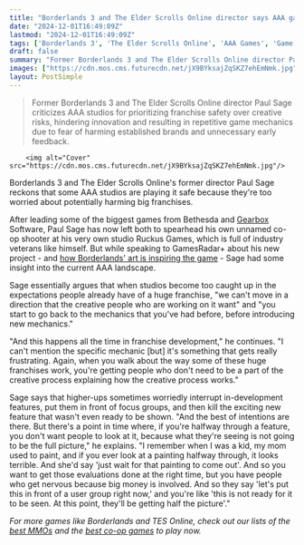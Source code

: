 ```yaml
---
title: "Borderlands 3 and The Elder Scrolls Online director says AAA game studios are playing it safe since 'you have people who get nervous because big money is involved'"
date: "2024-12-01T16:49:09Z"
lastmod: "2024-12-01T16:49:09Z"
tags: ['Borderlands 3', 'The Elder Scrolls Online', 'AAA Games', 'Game Development', 'Co-op Shooter', 'MMO', 'Game Industry']
draft: false
summary: "Former Borderlands 3 and The Elder Scrolls Online director Paul Sage criticizes AAA studios for prioritizing franchise safety over creative risks, hindering innovation and resulting in repetitive game mechanics due to fear of harming established brands and  unnecessary early feedback."
images: ["https://cdn.mos.cms.futurecdn.net/jX9BYksajZqSKZ7ehEmNmk.jpg"]
layout: PostSimple
---
```

> Former Borderlands 3 and The Elder Scrolls Online director Paul Sage criticizes AAA studios for prioritizing franchise safety over creative risks, hindering innovation and resulting in repetitive game mechanics due to fear of harming established brands and  unnecessary early feedback.


        <img alt="Cover" src="https://cdn.mos.cms.futurecdn.net/jX9BYksajZqSKZ7ehEmNmk.jpg"/>
        
Borderlands 3 and The Elder Scrolls Online's former director Paul Sage reckons that some AAA studios are playing it safe because they're too worried about potentially harming big franchises. 

After leading some of the biggest games from Bethesda and [Gearbox](https://www.gamesradar.com/tag/gearbox/) Software, Paul Sage has now left both to spearhead his own unnamed co-op shooter at his very own studio Ruckus Games, which is full of industry veterans like himself. But while speaking to GamesRadar+ about his new project - and [how Borderlands' art is inspiring the game](https://www.gamesradar.com/games/borderlands/borderlands-3-creative-director-says-hes-borrowing-from-borderlands-character-designs-for-his-new-co-op-shooter/) - Sage had some insight into the current AAA landscape.

Sage essentially argues that when studios become too caught up in the expectations people already have of a huge franchise, "we can't move in a direction that the creative people who are working on it want" and "you start to go back to the mechanics that you've had before, before introducing new mechanics." 

"And this happens all the time in franchise development," he continues. "I can't mention the specific mechanic [but] it's something that gets really frustrating. Again, when you walk about the way some of these huge franchises work, you're getting people who don't need to be a part of the creative process explaining how the creative process works."

Sage says that higher-ups sometimes worriedly interrupt in-development features, put them in front of focus groups, and then kill the exciting new feature that wasn't even ready to be shown. "And the best of intentions are there. But there's a point in time where, if you're halfway through a feature, you don't want people to look at it, because what they're seeing is not going to be the full picture," he explains. "I remember when I was a kid, my mom used to paint, and if you ever look at a painting halfway through, it looks terrible. And she'd say 'just wait for that painting to come out'. And so you want to get those evaluations done at the right time, but you have people who get nervous because big money is involved. And so they say 'let's put this in front of a user group right now,' and you're like 'this is not ready for it to be seen. At this point, they'll be getting half the picture'."

*For more games like Borderlands and TES Online, check out our lists of the *[<em>best MMOs</em>](https://www.gamesradar.com/best-mmorpg/)* and the *[<em>best co-op games</em>](https://www.gamesradar.com/best-co-op-games/)* to play now.* 
        